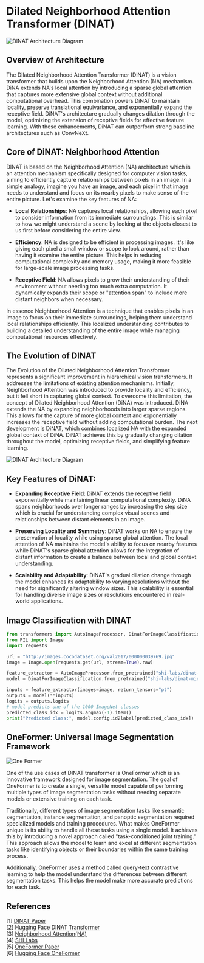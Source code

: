 # Dilated Neighborhood Attention Transformer (DINAT)

![DINAT Architecture Diagram](https://huggingface.co/datasets/hf-vision/course-assets/resolve/main/dinat_images/dina_comparison.png)
## Overview of Architecture

The Dilated Neighborhood Attention Transformer (DiNAT) is a vision transformer that builds upon the Neighborhood Attention (NA) mechanism. DiNA extends NA's local attention by introducing a sparse global attention that captures more extensive global context without additional computational overhead. This combination powers DiNAT to maintain locality, preserve translational equivariance, and exponentially expand the receptive field. DiNAT's architecture gradually changes dilation through the model, optimizing the extension of receptive fields for effective feature learning. With these enhancements, DiNAT can outperform strong baseline architectures such as ConvNeXt.

## Core of DiNAT: Neighborhood Attention

DINAT is based on the Neighborhood Attention (NA) architecture which is an attention mechanism specifically designed for computer vision tasks, aiming to efficiently capture relationships between pixels in an image. In a simple analogy, imagine you have an image, and each pixel in that image needs to understand and focus on its nearby pixels to make sense of the entire picture. Let's examine the key features of NA:

* **Local Relationships**: NA captures local relationships, allowing each pixel to consider information from its immediate surroundings. This is similar to how we might understand a scene by looking at the objects closest to us first before considering the entire view.

* **Efficiency**: NA is designed to be efficient in processing images. It's like giving each pixel a small window or scope to look around, rather than having it examine the entire picture. This helps in reducing computational complexity and memory usage, making it more feasible for large-scale image processing tasks.

* **Receptive Field**: NA allows pixels to grow their understanding of their environment without needing too much extra computation. It dynamically expands their scope or "attention span" to include more distant neighbors when necessary.

In essence Neighborhood Attention is a technique that enables pixels in an image to focus on their immediate surroundings, helping them understand local relationships efficiently. This localized understanding contributes to building a detailed understanding of the entire image while managing computational resources effectively.

## The Evolution of DINAT 

The Evolution of the Dilated Neighborhood Attention Transformer represents a significant improvement in hierarchical vision transformers. It addresses the limitations of existing attention mechanisms. Initially, Neighborhood Attention was introduced to provide locality and efficiency, but it fell short in capturing global context. To overcome this limitation, the concept of Dilated Neighborhood Attention (DiNA) was introduced. DiNA extends the NA by expanding neighborhoods into larger sparse regions. This allows for the capture of more global context and exponentially increases the receptive field without adding computational burden. The next development is DiNAT, which combines localized NA with the expanded global context of DiNA. DiNAT achieves this by gradually changing dilation throughout the model, optimizing receptive fields, and simplifying feature learning.

![DINAT Architecture Diagram](https://huggingface.co/datasets/hf-vision/course-assets/resolve/main/dinat_images/dinat_architecture.png)

## Key Features of DiNAT:

* **Expanding Receptive Field**: DiNAT extends the receptive field exponentially while maintaining linear computational complexity. DiNA spans neighborhoods over longer ranges by increasing the step size which is crucial for understanding complex visual scenes and relationships between distant elements in an image.

*  **Preserving Locality and Symmetry**: DiNAT works on NA to ensure the preservation of locality while using sparse global attention. The local attention of NA maintains the model's ability to focus on nearby features while DiNAT's sparse global attention allows for the integration of distant information to create a balance between local and global context understanding.

* **Scalability and Adaptability**: DiNAT's gradual dilation change through the model enhances its adaptability to varying resolutions without the need for significantly altering window sizes. This scalability is essential for handling diverse image sizes or resolutions encountered in real-world applications.

## Image Classification with DINAT

```python
from transformers import AutoImageProcessor, DinatForImageClassification
from PIL import Image
import requests

url = "http://images.cocodataset.org/val2017/000000039769.jpg"
image = Image.open(requests.get(url, stream=True).raw)

feature_extractor = AutoImageProcessor.from_pretrained("shi-labs/dinat-mini-in1k-224")
model = DinatForImageClassification.from_pretrained("shi-labs/dinat-mini-in1k-224")

inputs = feature_extractor(images=image, return_tensors="pt")
outputs = model(**inputs)
logits = outputs.logits
# model predicts one of the 1000 ImageNet classes
predicted_class_idx = logits.argmax(-1).item()
print("Predicted class:", model.config.id2label[predicted_class_idx])

```


## OneFormer: Universal Image Segmentation Framework
![One Former](https://praeclarumjj3.github.io/oneformer/text_gen.svg)


One of the use cases of DINAT transformer is OneFormer which is an innovative framework designed for image segmentation. The goal of OneFormer is to create a single, versatile model capable of performing multiple types of image segmentation tasks without needing separate models or extensive training on each task.

Traditionally, different types of image segmentation tasks like semantic segmentation, instance segmentation, and panoptic segmentation required specialized models and training procedures. What makes OneFormer unique is its ability to handle all these tasks using a single model. It achieves this by introducing a novel approach called "task-conditioned joint training." This approach allows the model to learn and excel at different segmentation tasks like identifying objects or their boundaries within the same training process. 

Additionally, OneFormer uses a method called query-text contrastive learning to help the model understand the differences between different segmentation tasks. This helps the model make more accurate predictions for each task.



## References
[1] [DINAT Paper](https://arxiv.org/abs/2209.15001)  
[2] [Hugging Face DINAT Transformer](https://huggingface.co/docs/transformers/model_doc/dinat)  
[3] [Neighborhood Attention(NA)](https://arxiv.org/abs/2204.07143)  
[4] [SHI Labs](https://huggingface.co/shi-labs)   
[5] [OneFormer Paper](https://arxiv.org/abs/2211.06220)  
[6] [Hugging Face OneFormer](https://huggingface.co/docs/transformers/main/en/model_doc/oneformer)  